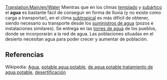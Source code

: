 [[Translation:Main/en/Water]]{{en/-}}
{{es/Carga| carga  = Agua
| imagen = Water.png
| producida =[[Main/es/Suministro de agua|Suministro de agua]]
| aceptada  =[[Main/es/Torre de agua|Torre de agua]]
}}
Mientras que en los climas [[Main/es/templado|templado]] y [[Main/es/subártico|subártico]] el '''agua''' es bastante fácil de conseguir en forma de lluvia (y no existe como carga a transportar), en el clima [[Main/es/subtropical|subtropical]] es más difícil de obtener, siendo necesario su transporte desde los [[Main/es/Suministro de agua|suministros de agua]] (pozos e instalaciones similares). Se entrega en las [[Main/es/Torre de agua|torres de agua]] de los pueblos, donde se incorporarán a la red de agua. Las poblaciones situadas en el desierto necesitan agua para poder crecer y aumentar de población.


==Referencias==
Wikipedia: [http://www.wikipedia.org/wiki/es:agua Agua], [http://www.wikipedia.org/wiki/es:agua potable agua potable], [http://www.wikipedia.org/wiki/es:tratamiento de agua potable tratamiento de agua potable], [http://www.wikipedia.org/wiki/es:desertificación desertificación]